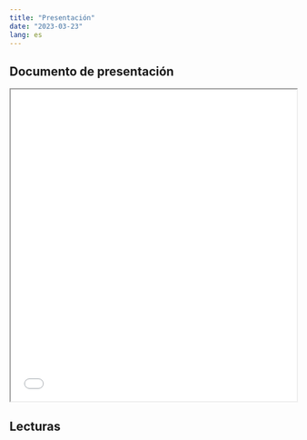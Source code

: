 ```yaml
---
title: "Presentación"
date: "2023-03-23"
lang: es
---
```


## Documento de presentación

<iframe src= 02_clase.pdf height="550" width=100% allowfullscreen="true">

</iframe> 


## Lecturas
